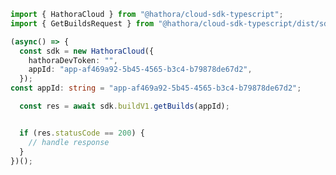 ```typescript GetBuilds.ts
import { HathoraCloud } from "@hathora/cloud-sdk-typescript";
import { GetBuildsRequest } from "@hathora/cloud-sdk-typescript/dist/sdk/models/operations";

(async() => {
  const sdk = new HathoraCloud({
    hathoraDevToken: "",
    appId: "app-af469a92-5b45-4565-b3c4-b79878de67d2",
  });
const appId: string = "app-af469a92-5b45-4565-b3c4-b79878de67d2";

  const res = await sdk.buildV1.getBuilds(appId);


  if (res.statusCode == 200) {
    // handle response
  }
})();
```

